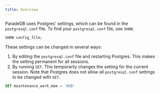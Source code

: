 ```yaml
---
title: Overview
---
```


ParadeDB uses Postgres' settings, which can be found in the `postgresql.conf` file. To find your `postgresql.conf` file, use `SHOW`.

```sql
SHOW config_file;
```

These settings can be changed in several ways:

1. By editing the `postgresql.conf` file and restarting Postgres. This makes the setting permanent for all sessions.
2. By running `SET`. This temporarily changes the setting for the current session. Note that Postgres does not allow all `postgresql.conf` settings to be changed with `SET`.

```sql
SET maintenance_work_mem = '8GB'
```
